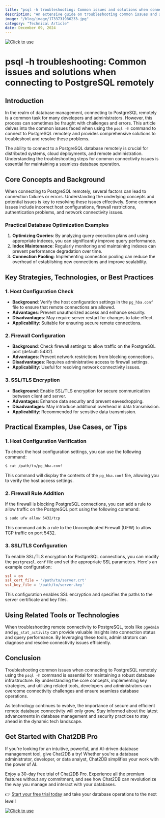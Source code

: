```yaml
---
title: "psql -h troubleshooting: Common issues and solutions when connecting to PostgreSQL remotely"
description: "An extensive guide on troubleshooting common issues and solutions when connecting to PostgreSQL remotely using psql -h command."
image: "/blog/image/1733731986233.jpg"
category: "Technical Article"
date: December 09, 2024
---
```

[![Click to use](/image/blog/bg/chat2db1.png)](https://app.chat2db.ai/)
# psql -h troubleshooting: Common issues and solutions when connecting to PostgreSQL remotely


<Authors date="December 09, 2024">
  <Author name="Ethan Clarke" link="https://chat2db.ai" />
</Authors>

## Introduction

In the realm of database management, connecting to PostgreSQL remotely is a common task for many developers and administrators. However, this process can sometimes be fraught with challenges and errors. This article delves into the common issues faced when using the `psql -h` command to connect to PostgreSQL remotely and provides comprehensive solutions to troubleshoot and resolve these problems.

The ability to connect to a PostgreSQL database remotely is crucial for distributed systems, cloud deployments, and remote administration. Understanding the troubleshooting steps for common connectivity issues is essential for maintaining a seamless database operation.

## Core Concepts and Background

When connecting to PostgreSQL remotely, several factors can lead to connection failures or errors. Understanding the underlying concepts and potential issues is key to resolving these issues effectively. Some common issues include incorrect host configurations, firewall restrictions, authentication problems, and network connectivity issues.

### Practical Database Optimization Examples

1. **Optimizing Queries**: By analyzing query execution plans and using appropriate indexes, you can significantly improve query performance.
2. **Index Maintenance**: Regularly monitoring and maintaining indexes can prevent performance degradation over time.
3. **Connection Pooling**: Implementing connection pooling can reduce the overhead of establishing new connections and improve scalability.

## Key Strategies, Technologies, or Best Practices

### 1. Host Configuration Check

- **Background**: Verify the host configuration settings in the `pg_hba.conf` file to ensure that remote connections are allowed.
- **Advantages**: Prevent unauthorized access and enhance security.
- **Disadvantages**: May require server restart for changes to take effect.
- **Applicability**: Suitable for ensuring secure remote connections.

### 2. Firewall Configuration

- **Background**: Check firewall settings to allow traffic on the PostgreSQL port (default: 5432).
- **Advantages**: Prevent network restrictions from blocking connections.
- **Disadvantages**: Requires administrative access to firewall settings.
- **Applicability**: Useful for resolving network connectivity issues.

### 3. SSL/TLS Encryption

- **Background**: Enable SSL/TLS encryption for secure communication between client and server.
- **Advantages**: Enhance data security and prevent eavesdropping.
- **Disadvantages**: May introduce additional overhead in data transmission.
- **Applicability**: Recommended for sensitive data transmission.

## Practical Examples, Use Cases, or Tips

### 1. Host Configuration Verification

To check the host configuration settings, you can use the following command:
```bash
$ cat /path/to/pg_hba.conf
```
This command will display the contents of the `pg_hba.conf` file, allowing you to verify the host access settings.

### 2. Firewall Rule Addition

If the firewall is blocking PostgreSQL connections, you can add a rule to allow traffic on the PostgreSQL port using the following command:
```bash
$ sudo ufw allow 5432/tcp
```
This command adds a rule to the Uncomplicated Firewall (UFW) to allow TCP traffic on port 5432.

### 3. SSL/TLS Configuration

To enable SSL/TLS encryption for PostgreSQL connections, you can modify the `postgresql.conf` file and set the appropriate SSL parameters. Here's an example configuration:
```conf
ssl = on
ssl_cert_file = '/path/to/server.crt'
ssl_key_file = '/path/to/server.key'
```
This configuration enables SSL encryption and specifies the paths to the server certificate and key files.

## Using Related Tools or Technologies

When troubleshooting remote connectivity to PostgreSQL, tools like `pgAdmin` and `pg_stat_activity` can provide valuable insights into connection status and query performance. By leveraging these tools, administrators can diagnose and resolve connectivity issues efficiently.

## Conclusion

Troubleshooting common issues when connecting to PostgreSQL remotely using the `psql -h` command is essential for maintaining a robust database infrastructure. By understanding the core concepts, implementing key strategies, and utilizing related tools, developers and administrators can overcome connectivity challenges and ensure seamless database operations.

As technology continues to evolve, the importance of secure and efficient remote database connectivity will only grow. Stay informed about the latest advancements in database management and security practices to stay ahead in the dynamic tech landscape.

## Get Started with Chat2DB Pro

If you're looking for an intuitive, powerful, and AI-driven database management tool, give Chat2DB a try! Whether you're a database administrator, developer, or data analyst, Chat2DB simplifies your work with the power of AI.

Enjoy a 30-day free trial of Chat2DB Pro. Experience all the premium features without any commitment, and see how Chat2DB can revolutionize the way you manage and interact with your databases.

👉 [Start your free trial today](https://app.chat2db.ai/) and take your database operations to the next level!

[![Click to use](/image/blog/bg/chat2db.jpg)](https://app.chat2db.ai/)